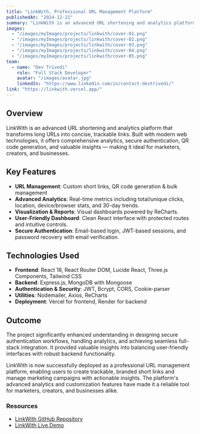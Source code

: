 ```yaml
---
title: "LinkWith, Professional URL Management Platform"
publishedAt: "2024-12-21"
summary: "LinkWith is an advanced URL shortening and analytics platform offering secure authentication, customizable links, and detailed insights, built using React, Express, and MongoDB."
images:
  - "/images/myImages/projects/linkwith/cover-01.png"
  - "/images/myImages/projects/linkwith/cover-02.png"
  - "/images/myImages/projects/linkwith/cover-03.png"
  - "/images/myImages/projects/linkwith/cover-04.png"
  - "/images/myImages/projects/linkwith/cover-05.png"
team:
  - name: "Dev Trivedi"
    role: "Full Stack Developer"
    avatar: "/images/avatar.jpg"
    linkedIn: "https://www.linkedin.com/in/contact-devtrivedi/"
link: "https://linkwith.vercel.app/"
---
```


## Overview

LinkWith is an advanced URL shortening and analytics platform that transforms long URLs into concise, trackable links. Built with modern web technologies, it offers comprehensive analytics, secure authentication, QR code generation, and valuable insights — making it ideal for marketers, creators, and businesses.

## Key Features

- **URL Management**: Custom short links, QR code generation & bulk management
- **Advanced Analytics**: Real-time metrics including total/unique clicks, location, device/browser stats, and 30-day trends.
- **Visualization & Reports**: Visual dashboards powered by ReCharts.
- **User-Friendly Dashboard**: Clean React interface with protected routes and intuitive controls.
- **Secure Authentication**: Email-based login, JWT-based sessions, and password recovery with email verification.

## Technologies Used

- **Frontend**: React 18, React Router DOM, Lucide React, Three.js Components, Tailwind CSS
- **Backend**: Express.js, MongoDB with Mongoose
- **Authentication & Security**: JWT, Bcrypt, CORS, Cookie-parser
- **Utilities**: Nodemailer, Axios, ReCharts
- **Deployment**: Vercel for frontend, Render for backend

## Outcome

The project significantly enhanced understanding in designing secure authentication workflows, handling analytics, and achieving seamless full-stack integration. It provided valuable insights into balancing user-friendly interfaces with robust backend functionality.

LinkWith is now successfully deployed as a professional URL management platform, enabling users to create trackable, branded short links and manage marketing campaigns with actionable insights. The platform's advanced analytics and customization features have made it a reliable tool for marketers, creators, and businesses alike.


### Resources
- [LinkWith GitHub Repository](https://github.com/IamDevTrivedi/LinkWith)
- [LinkWith Live Demo](https://linkwith.vercel.app/)
